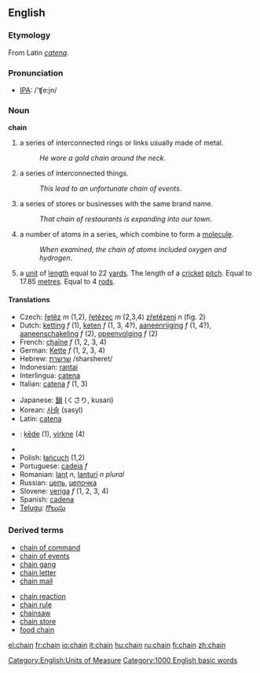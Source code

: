 ==English==

===Etymology===
From Latin ''[[catena]]''.

===Pronunciation===
*[[w:IPA|IPA]]: /'ʧe:jn/

===Noun===
'''chain'''
#a series of interconnected rings or links usually made of metal. 
#:''He wore a gold chain around the neck''.
#a series of interconnected things.
#:''This lead to an unfortunate chain of events''.
#a series of stores or businesses with the same brand name.
#:''That chain of restaurants is expanding into our town''.
#a number of atoms in a series, which combine to form a [[molecule]].
#:''When examined, the chain of atoms included oxygen and hydrogen''.
#a [[unit]] of [[length]] equal to 22 [[yard]]s. The length of a [[cricket]] [[pitch]]. Equal to 17.85 [[metre]]s. Equal to 4 [[rod]]s.

====Translations====
{{top}}
*Czech: [[řetěz]] ''m'' (1,2), [[řetězec]] ''m'' (2,3,4) [[zřetězení]] ''n'' (fig. 2)
*Dutch: [[ketting]] ''f'' (1), [[keten]] ''f'' (1, 3, 4?), [[aaneenrijging]] ''f'' (1, 4?), [[aaneenschakeling]] ''f'' (2), [[opeenvolging]] ''f'' (2)
*French: [[chaîne]] ''f'' (1, 2, 3, 4)
*German: [[Kette]] ''f'' (1, 2, 3, 4)
*Hebrew: [[:he:שרשרת|שרשרת]] /sharsheret/
*Indonesian: [[rantai]]
*Interlingua: [[catena]]
*Italian: [[catena#Italian|catena]] ''f'' (1, 3)
{{mid}}
*Japanese: [[鎖]] (くさり, kusari)
*Korean: [[:ko:사슬|사슬]] (sasyl) 
*Latin: [[catena#Latin|catena]]
*{{lv}}: [[ķēde]] {{f}} (1), [[virkne]] {{f}} (4)
*{{Malayalam|ചങ്ങല}}
*Polish: [[łańcuch]] (1,2)
*Portuguese: [[cadeia]] ''f''
*Romanian: [[lanţ]] ''n'', [[lanţuri]] ''n plural''
*Russian: [[:ru:цепь|цепь]], [[:ru:цепочка|цепочка]]
*Slovene: [[veriga]] ''f'' (1, 2, 3, 4)
*Spanish: [[cadena]]
*[[Telugu]]: [[గొలుసు]]
{{bottom}}

===Derived terms===
{{top2}}
*[[chain of command]]
*[[chain of events]]
*[[chain gang]]
*[[chain letter]]
*[[chain mail]]
{{mid2}}
*[[chain reaction]]
*[[chain rule]]
*[[chainsaw]]
*[[chain store]]
*[[food chain]]
{{bottom}}

[[Category:English:Units of Measure]]
[[Category:1000 English basic words]]

[[el:chain]]
[[fr:chain]]
[[io:chain]]
[[it:chain]]
[[hu:chain]]
[[ru:chain]]
[[fi:chain]]
[[zh:chain]]
